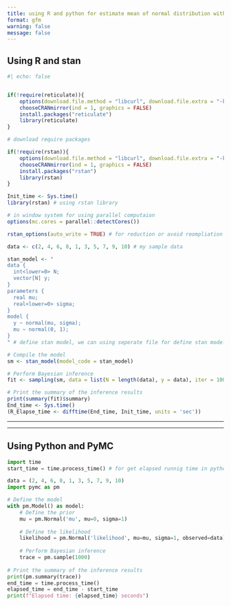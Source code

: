 ```yaml
---
title: using R and python for estimate mean of normal distribution with prior normal 
format: gfm
warning: false
message: false
---
```



## Using R and stan




```r
#| echo: false


if(!require(reticulate)){ 
    options(download.file.method = "libcurl", download.file.extra = "-k")
    chooseCRANmirror(ind = 1, graphics = FALSE)
    install.packages("reticulate")
    library(reticulate)
}
```


```r

# download require packages 

if(!require(rstan)){ 
    options(download.file.method = "libcurl", download.file.extra = "-k")
    chooseCRANmirror(ind = 1, graphics = FALSE)
    install.packages("rstan")
    library(rstan)
}


```



```r


Init_time <- Sys.time()
library(rstan) # using rstan library

# in window system for using parallel computaion 
options(mc.cores = parallel::detectCores()) 

rstan_options(auto_write = TRUE) # for reduction or avoid reompliation programs

data <- c(2, 4, 6, 8, 1, 3, 5, 7, 9, 10) # my sample data

stan_model <- "
data {
  int<lower=0> N; 
  vector[N] y; 
}
parameters {
  real mu; 
  real<lower=0> sigma;
}
model {
  y ~ normal(mu, sigma);
  mu ~ normal(0, 1);
}
" # define stan model, we can using seperate file for define stan model with 'stan' profix

# Compile the model
sm <- stan_model(model_code = stan_model)

# Perform Bayesian inference
fit <- sampling(sm, data = list(N = length(data), y = data), iter = 1000, chains = 4)

# Print the summary of the inference results
print(summary(fit)$summary)
End_time <- Sys.time()
(R_Elapse_time <- difftime(End_time, Init_time, units = 'sec'))
```



***
***


## Using Python and PyMC 

```python
import time
start_time = time.process_time() # for get elapsed runnig time in python

data = (2, 4, 6, 8, 1, 3, 5, 7, 9, 10)
import pymc as pm

# Define the model
with pm.Model() as model:
    # Define the prior
    mu = pm.Normal('mu', mu=0, sigma=1)
    
    # Define the likelihood
    likelihood = pm.Normal('likelihood', mu=mu, sigma=1, observed=data)
    
    # Perform Bayesian inference
    trace = pm.sample(1000)
    
# Print the summary of the inference results
print(pm.summary(trace))
end_time = time.process_time()
elapsed_time = end_time - start_time
print(f"Elapsed time: {elapsed_time} seconds")
```